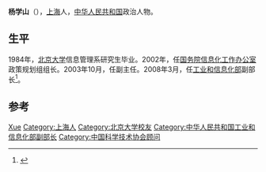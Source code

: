 {{Otheruses|other=名为杨学山的其他人物|杨二酉}}

'''杨学山'''（{{bd|1954年||}}），[[上海|上海]]人，[[中华人民共和国|中华人民共和国]]政治人物。

== 生平 ==
1984年，[[北京大学|北京大学]]信息管理系研究生毕业。2002年，任[[国务院信息化工作办公室|国务院信息化工作办公室]]政策规划组组长。2003年10月，任副主任。2008年3月，任[[工业和信息化部|工业和信息化部]]副部长<ref>{{cite news|title=工业和信息化部副部长、党组成员　杨学山|url=http://yangxueshan.miit.gov.cn/n11293472/n11294447/n11294606/index.html|accessdate=2014-01-02|newspaper=中华人民共和国工业和信息化部|deadurl=yes|archiveurl=https://web.archive.org/web/20140102201443/http://yangxueshan.miit.gov.cn/n11293472/n11294447/n11294606/index.html|archivedate=2014-01-02}}</ref>。

== 参考 ==
{{reflist}}

{{中国科学技术协会第八届全国委员会}}

{{Authority control}}

{{DEFAULTSORT:Yang杨}}
[[Category:杨姓|Xue]]
[[Category:上海人|Category:上海人]]
[[Category:北京大学校友|Category:北京大学校友]]
[[Category:中华人民共和国工业和信息化部副部长|Category:中华人民共和国工业和信息化部副部长]]
[[Category:中国科学技术协会顾问|Category:中国科学技术协会顾问]]


{{中国政治人物小作品}}